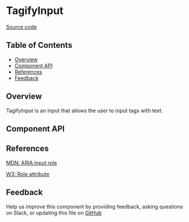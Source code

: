 
# TagifyInput

[Source code](https://github.com/leemonade/bubbles/tree/main/packages/components/src/form/TagifyInput/TagifyInput.js)

## Table of Contents

<!-- START doctoc generated TOC please keep comment here to allow auto update -->
<!-- DON'T EDIT THIS SECTION, INSTEAD RE-RUN doctoc TO UPDATE -->

- [Overview](#overview)
- [Component API](#component-api)
- [References](#references)
- [Feedback](#feedback)

## Overview

TagifyInput is an input that allows the user to input tags with text.

<ThemeProvider>
  <TagifyInput help="To add a tag, type @ and a character to show the tag list" />
</ThemeProvider>

## Component API

<Preview>
  <Story id="molecules-form-tagifyinput--playground" />
</Preview>

<Props of={TagifyInput} />

## References

[MDN: ARIA input role](https://developer.mozilla.org/en-US/docs/Web/Accessibility/ARIA/Roles/input_role)

[W3: Role attribute](https://www.w3.org/WAI/PF/HTML/wiki/RoleAttribute)

## Feedback

Help us improve this component by providing feedback, asking questions on Slack, or updating this file on
[GitHub](https://github.com/leemonade/bubbles/edit/main/packages/components/src/form/TagifyInput/TagifyInput.mdx)

